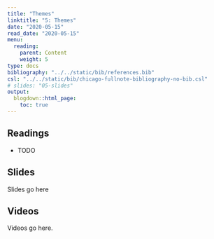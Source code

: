 ```yaml
---
title: "Themes"
linktitle: "5: Themes"
date: "2020-05-15"
read_date: "2020-05-15"
menu:
  reading:
    parent: Content
    weight: 5
type: docs
bibliography: "../../static/bib/references.bib"
csl: "../../static/bib/chicago-fullnote-bibliography-no-bib.csl"
# slides: "05-slides"
output:
  blogdown::html_page:
    toc: true
---
```


## Readings

- TODO


## Slides

Slides go here


## Videos

Videos go here.
